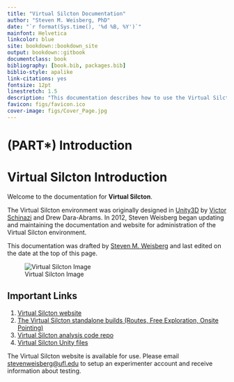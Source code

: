 ```yaml
---
title: "Virtual Silcton Documentation"
author: "Steven M. Weisberg, PhD"
date: "`r format(Sys.time(), '%d %B, %Y')`"
mainfont: Helvetica
linkcolor: blue
site: bookdown::bookdown_site
output: bookdown::gitbook
documentclass: book
bibliography: [book.bib, packages.bib]
biblio-style: apalike
link-citations: yes
fontsize: 12pt
linestretch: 1.5
description: "This documentation describes how to use the Virtual Silcton website for data collection."
favicon: figs/favicon.ico
cover-image: figs/Cover_Page.jpg
---
```



# (PART\*) Introduction {-}

# Virtual Silcton Introduction

Welcome to the documentation for **Virtual Silcton**.

The Virtual Silcton environment was originally designed in [Unity3D](https://unity.com/) by [Victor Schinazi](vschinaz@bond.edu.au) and Drew Dara-Abrams. In 2012, Steven Weisberg began updating and maintaining the documentation and website for administration of the Virtual Silcton environment.

This documentation was drafted by [Steven M. Weisberg](scannlab.psych.ufl.edu) and last edited on the date at the top of this page.

![Virtual Silcton Image](./figs/Cover_Page.jpg)

## Important Links

1. [Virtual Silcton website](www.virtualsilcton.com)
2. [The Virtual Silcton standalone builds (Routes, Free Exploration, Onsite Pointing)](https://osf.io/fykr7/)
3. [Virtual Silcton analysis code repo](https://github.com/smweis/Virtual_Silcton_Analysis)
4. [Virtual Silcton Unity files](https://github.com/Scann-Lab/VirtualSilctonUnity)

The Virtual Silcton website is available for use. Please email [stevenweisberg@ufl.edu](mailto:stevenweisberg@ufl.edu) to setup an experimenter account and receive information about testing. 
